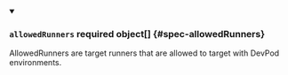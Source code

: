 


<details className="config-field" data-expandable="true" open>
<summary>

### `allowedRunners` <span className="config-field-required" data-required="false">required</span> <span className="config-field-type">object[]</span> <span className="config-field-default"></span> <span className="config-field-enum"></span> {#spec-allowedRunners}

AllowedRunners are target runners that are allowed to target with
DevPod environments.

</summary>

<PartialAllowedRunnersreference />


</details>
